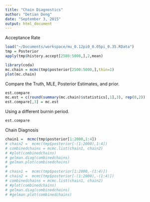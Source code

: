 ```yaml
---
title: "Chain Diagnostics"
author: "Detian Deng"
date: "September 3, 2015"
output: html_document
---
```


Acceptance Rate
```r
load("~/Documents/workspace/mu_0.12pi0_0.05pi_0.35.RData")
tmp = Posterior
apply(tmp$history.accept[2500:5000,],2,mean)

library(coda)
mc.chain = mcmc(tmp$posterior[2500:5000,],thin=1)
plot(mc.chain)

```

Compare the Truth, MLE, Posterior Estimates, and prior.
```r
est.compare
mc.est = c(round(summary(mc.chain)$statistics[,1],3), rep(0,2))
est.compare[,3] = mc.est
```

Using a different burnin period.
```r
est.compare
```

Chain Diagnosis
```r
chain1 =  mcmc(tmp$posterior[1:2000,1:4])
# chain2 =  mcmc(tmp$posterior[-(1:2000),1:4])
# combinedchains = mcmc.list(chain1, chain2) 
# #plot(combinedchains)
# gelman.diag(combinedchains)
# gelman.plot(combinedchains)
# 
# chain1 =  mcmc(tmp$posterior[1:2000,-(1:4)])
# chain2 =  mcmc(tmp$posterior[-(1:2000),-(1:4)])
# combinedchains = mcmc.list(chain1, chain2) 
# #plot(combinedchains)
# gelman.diag(combinedchains)
# #gelman.plot(combinedchains)
```








